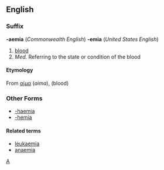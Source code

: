 ==English==
===Suffix===

'''-aemia''' (''Commonwealth English'') '''-emia''' (''United States English'')
# [[blood]]
# ''Med.'' Referring to the state or condition of the blood

====Etymology====
From {{Gr.}} [[αίμα]] (''aima''), (blood)

===Other Forms===
*[[-haemia]]
*[[-hemia]]

====Related terms====
*[[leukaemia]]
*[[anaemia]]

[[Category:English suffixes|A]]